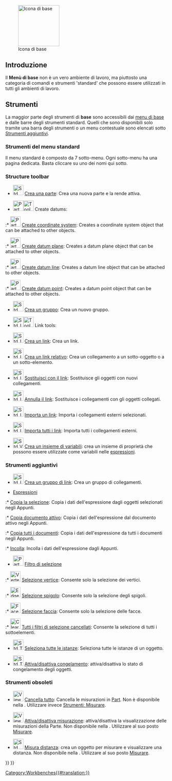 <languages/>

{{Docnav/it
|[[Workbenches/it|Ambienti di lavoro]]
|[[Assembly_Workbench/it|Ambiente Assembly]]
|IconL=
|IconR=Workbench_Assembly.svg
}}

[[Image:Freecad.svg|thumb|128px|Icona di base]]

{{TOCright}}

<span id="Introduction"></span>
==Introduzione==

Il '''Menù di base''' non è un vero ambiente di lavoro, ma piuttosto una categoria di comandi e strumenti 'standard' che possono essere utilizzati in tutti gli ambienti di lavoro.

<span id="Tools"></span>
==Strumenti==

<div class="mw-translate-fuzzy">
La maggior parte degli strumenti di '''base''' sono accessibili dai [[Standard_Menu/it|menu di base]] e dalle barre degli strumenti standard. Quelli che sono disponibili solo tramite una barra degli strumenti o un menu contestuale sono elencati sotto  [[#Additional_tools/it|Strumenti aggiuntivi]].
</div>

<span id="Standard_menu"></span>
<div class="mw-translate-fuzzy">
===Strumenti del menu standard===
</div>

Il menu standard è composto da 7 sotto-menu. Ogni sotto-menu ha una pagina dedicata. Basta cliccare su uno dei nomi qui sotto.

{{StdMenu
|
[[Std_File_Menu/it|File]]
&nbsp;&nbsp;&nbsp;
[[Std_Edit_Menu/it|Modifica]]
&nbsp;&nbsp;&nbsp;
[[Std_View_Menu/it|Visualizza]]
&nbsp;&nbsp;&nbsp;
[[Std_Tools_Menu/it|Strumenti]]
&nbsp;&nbsp;&nbsp;
[[Std_Macro_Menu/it|Macro]]
&nbsp;&nbsp;&nbsp;
[[Std_Windows_Menu/it|Finestre]]
&nbsp;&nbsp;&nbsp;
[[Std_Help_Menu/it|Aiuto]]
}}

===Structure toolbar===

* [[File:Std_Part.svg|32px]] [[Std_Part/it|Crea una parte]]: Crea una nuova parte e la rende attiva.

* <span id="Part_Datums">[[File:Part_CoordinateSystem.svg|x32px]][[Image:Toolbar_flyout_arrow_blue_background.svg|x32px]] Create datums: {{Version|1.1}}</span><!--Do not edit span id: the Part_Datums pages redirect here-->

:* [[File:Part_CoordinateSystem.svg|32px]] [[Part_CoordinateSystem|Create coordinate system]]: Creates a coordinate system object that can be attached to other objects. {{Version|1.1}}

:* [[File:Part_DatumPlane.svg|32px]] [[Part_DatumPlane|Create datum plane]]: Creates a datum plane object that can be attached to other objects. {{Version|1.1}}

:* [[File:Part_DatumLine.svg|32px]] [[Part_DatumLine|Create datum line]]: Creates a datum line object that can be attached to other objects. {{Version|1.1}}

:* [[File:Part_DatumPoint.svg|32px]] [[Part_DatumPoint|Create datum point]]: Creates a datum point object that can be attached to other objects. {{Version|1.1}}

* [[File:Std_Group.svg|32px]] [[Std_Group/it|Crea un gruppo]]: Crea un nuovo gruppo.

* <span id="Std_LinkActions">[[File:Std_LinkMake.svg|x32px]][[Image:Toolbar_flyout_arrow_blue_background.svg|x32px]] Link tools:</span><!--Do not edit span id: the Std_LinkActions pages redirect here-->

<div class="mw-translate-fuzzy">
* [[File:Std_LinkMake.svg|32px]] [[Std_LinkMake/it|Crea un link]]: Crea un link.
</div>

<div class="mw-translate-fuzzy">
* [[File:Std_LinkMakeRelative.svg|32px]] [[Std_LinkMakeRelative/it|Crea un link relativo]]: Crea un collegamento a un sotto-oggetto o a un sotto-elemento.
</div>

<div class="mw-translate-fuzzy">
* [[File:Std_LinkReplace.svg|32px]] [[Std_LinkReplace/it|Sostituisci con il link]]: Sostituisce gli oggetti con nuovi collegamenti.
</div>

<div class="mw-translate-fuzzy">
* [[File:Std_LinkUnlink.svg|32px]] [[Std_LinkUnlink/it|Annulla il link]]: Sostituisce i collegamenti con gli oggetti collegati.
</div>

<div class="mw-translate-fuzzy">
* [[File:Std_LinkImport.svg|32px]] [[Std_LinkImport/it|Importa un link]]: Importa i collegamenti esterni selezionati.
</div>

<div class="mw-translate-fuzzy">
* [[File:Std_LinkImportAll.svg|32px]] [[Std_LinkImportAll/it|Importa tutti i link]]: Importa tutti i collegamenti esterni.
</div>

* [[File:Std_VarSet.svg|32px]] [[Std_VarSet|Crea un insieme di variabili]]: crea un insieme di proprietà che possono essere utilizzate come variabili nelle [[Expressions/it|espressioni]]. {{Version/it|1.0}}

<span id="Additional_tools"></span>
===Strumenti aggiuntivi===

* [[File:Std_LinkMakeGroup.svg|32px]] [[Std_LinkMakeGroup/it|Crea un gruppo di link]]: Crea un gruppo di collegamenti.

<div class="mw-translate-fuzzy">
* [[Std_Expressions/it|Espressioni]]
</div>

:* [[Std_Expressions/it#Copia_la_selezione|Copia la selezione]]: Copia i dati dell'espressione dagli oggetti selezionati negli Appunti.

:* [[Std_Expressions/it#Copia_documento_attivo|Copia documento attivo]]: Copia i dati dell'espressione dal documento attivo negli Appunti.

:* [[Std_Expressions/it#Copia_tutti_i_documenti|Copia tutti i documenti]]: Copia i dati dell'espressione da tutti i documenti negli Appunti.

:* [[Std_Expressions/it#Incolla|Incolla]]: Incolla i dati dell'espressione dagli Appunti.

<div class="mw-translate-fuzzy">
* [[Image:Part_SelectFilter.svg|32px]] [[Part_SelectFilter/it|Filtro di selezione]] {{Emphasis|-- Disponibile solo se [[Part_Workbench/it|Part]] o [[PartDesign_Workbench/it|PartDesign]] sono stati caricati.}} {{Version/it|1.0}}
</div>

:* [[Image:Vertex-selection.svg|32px]] [[Part_SelectFilter/it#Selezione_vertice|Selezione vertice]]: Consente solo la selezione dei vertici.

:* [[Image:Edge-selection.svg|32px]] [[Part_SelectFilter/it#Selezione_spigolo|Selezione spigolo]]: Consente solo la selezione degli spigoli.

:* [[Image:Face-selection.svg|32px]] [[Part_SelectFilter/it#Selezione_faccia|Selezione faccia]]: Consente solo la selezione delle facce.

:* [[Image:Clear-selection.svg|32px]] [[Part_SelectFilter/it#Tutti_i_filtri_di_selezione_cancellati|Tutti i filtri di selezione cancellati]]: Consente la selezione di tutti i sottoelementi.

* [[File:Std_TreeSelectAllInstances.svg|32px]] [[Std_TreeSelectAllInstances/it|Seleziona tutte le istanze]]: Seleziona tutte le istanze di un oggetto.

<div class="mw-translate-fuzzy">
* [[File:Std_ToggleFreeze.svg|32px]] [[Std_ToggleFreeze/it|Attiva/disattiva congelamento]]: attiva/disattiva lo stato di congelamento degli oggetti.
{{Emphasis|-- Non disponibile in [[PartDesign_Workbench/it|PartDesign]].}} {{Version/it|1.0}}
</div>

<span id="Obsolete_tools"></span>
===Strumenti obsoleti===

* [[Image:View_Measure_Clear_All.svg|32px]] [[View_Measure_Clear_All/it|Cancella tutto]]: Cancella le misurazioni in [[Part_Workbench/it|Part]]. Non è disponibile nella {{VersionPlus/it|1.0}}. Utilizzare invece [[Std_Measure|Strumentiː Misurare]].

* [[Image:View_Measure_Toggle_All.svg|32px]] [[View_Measure_Toggle_All/it|Attiva/disattiva misurazione]]: attiva/disattiva la visualizzazione delle misurazioni della Parte. Non disponibile nella {{VersionPlus/it|1.0}}. Utilizzare al suo posto [[Std Measure/it|Misurare]].

* [[Image:Std_MeasureDistance.svg|32px]] [[Std_MeasureDistance/it|Misura distanza]]: crea un oggetto per misurare e visualizzare una distanza. Non disponibile nella {{VersionPlus/it|1.0}}. Utilizzare al suo posto [[Std Measure/it|Misurare]].


{{Docnav/it
|[[Workbenches/it|Ambienti di lavoro]]
|[[Assembly_Workbench/it|Ambiente Assembly]]
|IconL=
|IconR=Workbench_Assembly.svg
}}

{{Std_Base_navi{{#translation:}}}}
{{Userdocnavi{{#translation:}}}}
[[Category:Workbenches{{#translation:}}]]